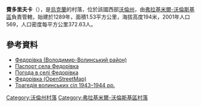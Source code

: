 {{coord|50|51|12|N|24|16|28|E|scale:30000|display=title}}

'''費多里夫卡'''（{{lang-uk|Федорівка}}），是[[烏克蘭|烏克蘭]]的村落，位於該國西部[[沃倫州|沃倫州]]，由[[弗拉基米爾-沃倫斯基區|弗拉基米爾-沃倫斯基區]]負責管轄，始建於1289年，面積1.53平方公里，海拔高度194米，2001年人口569，人口密度每平方公里372.63人。

==參考資料==
* [http://gska2.rada.gov.ua/pls/z7502/A005?rdat1=21.03.2008&rf7571=4694 Федорівка (Володимир-Волинський район)]{{dead link|date=2018年4月 |bot=InternetArchiveBot |fix-attempted=yes }}
* [https://web.archive.org/web/20140314194335/http://www.vvadm.gov.ua/ukr/miscevi%20rady/zarich.html Паспорт села Федорівка]
* [http://weather.in.ua/volynskaja/27067 Погода в селі Федорівка] {{Wayback|url=http://weather.in.ua/volynskaja/27067 |date=20120531160616 }}
* [http://osm.org/go/0kIxGsOZ Федорівка (OpenStreetMap)]
* [http://www.poshuk.lviv.ua/books_tsaruk_p_8.html Трагедія волинських сіл 1943–1944 рр.]{{dead link|date=2018年4月 |bot=InternetArchiveBot |fix-attempted=yes }}

[[Category:沃倫州村落|Category:沃倫州村落]]
[[Category:弗拉基米爾-沃倫斯基區村落|Category:弗拉基米爾-沃倫斯基區村落]]


{{Volyn-geo-stub}}